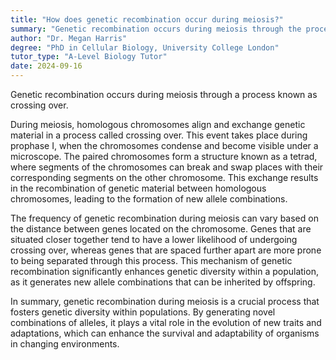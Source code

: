```yaml
---
title: "How does genetic recombination occur during meiosis?"
summary: "Genetic recombination occurs during meiosis through the process of crossing over."
author: "Dr. Megan Harris"
degree: "PhD in Cellular Biology, University College London"
tutor_type: "A-Level Biology Tutor"
date: 2024-09-16
---
```


Genetic recombination occurs during meiosis through a process known as crossing over.

During meiosis, homologous chromosomes align and exchange genetic material in a process called crossing over. This event takes place during prophase I, when the chromosomes condense and become visible under a microscope. The paired chromosomes form a structure known as a tetrad, where segments of the chromosomes can break and swap places with their corresponding segments on the other chromosome. This exchange results in the recombination of genetic material between homologous chromosomes, leading to the formation of new allele combinations.

The frequency of genetic recombination during meiosis can vary based on the distance between genes located on the chromosome. Genes that are situated closer together tend to have a lower likelihood of undergoing crossing over, whereas genes that are spaced further apart are more prone to being separated through this process. This mechanism of genetic recombination significantly enhances genetic diversity within a population, as it generates new allele combinations that can be inherited by offspring.

In summary, genetic recombination during meiosis is a crucial process that fosters genetic diversity within populations. By generating novel combinations of alleles, it plays a vital role in the evolution of new traits and adaptations, which can enhance the survival and adaptability of organisms in changing environments.
    